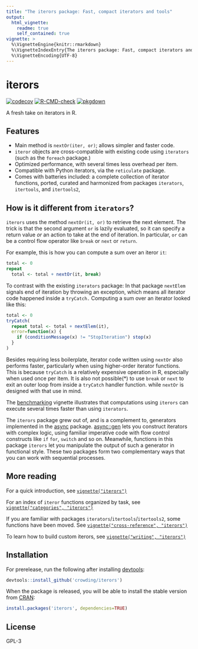 ```yaml
---
title: "The iterors package: Fast, compact iterators and tools"
output:
  html_vignette:
    readme: true
    self_contained: true
vignette: >
  %\VignetteEngine{knitr::rmarkdown}
  %\VignetteIndexEntry{The iterors package: Fast, compact iterators and tools}
  %\VignetteEncoding{UTF-8}
---
```


# iterors

  <!-- badges: start -->
    [![codecov](https://codecov.io/gh/crowding/iterors/branch/main/graph/badge.svg?token=kqLgHxP1Gh)](https://codecov.io/gh/crowding/iterors) [![R-CMD-check](https://github.com/crowding/iterors/actions/workflows/R-CMD-check.yaml/badge.svg)](https://github.com/crowding/iterors/actions/workflows/check_full.yaml) [![pkgdown](https://github.com/crowding/iterors/actions/workflows/pkgdown.yaml/badge.svg)](https://github.com/crowding/iterors/actions/workflows/pkgdown.yaml)
  <!-- badges: end -->



A fresh take on iterators in R.

## Features

 * Main method is `nextOr(iter, or)`; allows simpler and faster code.
 * `iteror` objects are cross-compatible with existing code using `iterators` (such as the `foreach` package.)
 * Optimized performance, with several times less overhead per item.
 * Compatible with Python iterators, via the `reticulate` package.
 * Comes with batteries included: a complete collection of iterator functions, ported, curated and harmonized from packages `iterators`, `itertools`, and `itertools2`,
 
## How is it different from `iterators`?

`iterors` uses the method `nextOr(it, or)` to retrieve the next element. The trick is that the second argument `or` is lazily evaluated, so it can specify a return value _or_ an action to take at the end of iteration. In particular, `or` can be a control flow operator like `break` or `next` or `return`.

For example, this is how you can compute a sum over an iteror `it`:

```R
total <- 0
repeat
  total <- total + nextOr(it, break)
```

To contrast with the existing `iterators` package: In that package `nextElem` signals end of iteration by throwing an exception, which means all iterator code happened inside a `tryCatch.` Computing a sum over an iterator looked like this:

```R
total <- 0
tryCatch(
  repeat total <- total + nextElem(it),
  error=function(x) {
    if (conditionMessage(x) != "StopIteration") stop(x)
  }
)
```

Besides requiring less boilerplate, iterator code written using `nextOr` also performs faster, particularly when using higher-order iterator functions. This is because `tryCatch` is a relatively expensive operation in R, especially when used once per item. It is also not possible(*) to use `break` or `next` to exit an outer loop from inside a `tryCatch` handler function. while `nextOr` is designed with that use in mind.

The [benchmarking](http://crowding.github.io/iterors/docs/articles/benchmarks.html) vignette illustrates that computations using  `iterors` can execute several times faster than using `iterators`.

The `iterors` package grew out of, and is a complement to, generators implemented in the [async](http://crowding.github.io/async) package. [async::gen](https://crowding.github.io/async/reference/gen.html) lets you construct iterators with complex logic, using familiar imperative code with flow control constructs like `if` `for`, `switch` and so on. Meanwhile, functions in this package `iterors` let you manipulate the output of such a generator in functional style. These two packages form two complementary ways that you can work with sequential processes.

## More reading

For a quick introduction, see 
[`vignette("iterors")`](http://crowding.github.io/iterors/docs/articles/iterors.html)

For an index of `iteror` functions organized by task, see
[`vignette("categories", "iterors")`](http://crowding.github.io/iterors/docs/articles/categories.html)

If you are familiar with packages `iterators`/`itertools`/`itertools2`, some functions have been moved. See 
[`vignette("cross-reference", "iterors")`](http://crowding.github.io/iterors/docs/articles/cross-reference.html)

To learn how to build custom iterors, see
[`vignette("writing", "iterors")`](http://crowding.github.io/iterors/docs/articles/writing.html)

## Installation

For prerelease, run the following after installing [devtools](https://github.com/hadley/devtools):

```R
devtools::install_github('crowding/iterors')
```

When the package is released, you will be able to install the stable version from [CRAN](http://cran.r-project.org/package=iterors):

```R
install.packages('iterors', dependencies=TRUE)
```

## License

GPL-3

